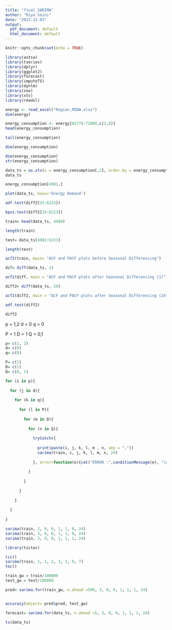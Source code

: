 ---
title: "final_SARIMA"
author: "Riya Saini"
date: "2023-12-03"
output:
  pdf_document: default
  html_document: default
---

```{r setup, include=FALSE}
knitr::opts_chunk$set(echo = TRUE)

library(astsa)
library(tseries)
library(dplyr) 
library(ggplot2)
library(forecast)
library(imputeTS)
library(dynlm)
library(zoo)
library(xts)
library(readxl)
```

```{r}
energy <- read_excel("Region_MIDW.xlsx")
dim(energy)
```
```{r}
energy_consumption <- energy[65778:72000,c(2,8)]
head(energy_consumption)
```
```{r}
tail(energy_consumption)
```
```{r}
dim(energy_consumption)
```
```{r}
dim(energy_consumption)
str(energy_consumption)
```
```{r}
data_ts = as.xts(x = energy_consumption[,2], order.by = energy_consumption$`UTC time`)
data_ts
```
```{r}
energy_consumption[4981,]
```

```{r}
plot(data_ts, main='Energy Demand')
```
```{r}
adf.test(diff2[25:6223])
```
```{r}
kpss.test(diff2[25:6223])
```

```{r}
train= head(data_ts, 4980)

length(train)

test= data_ts[4981:6223]

length(test)
```
```{r}
acf2(train, main= "ACF and PACF plots before Seasonal Differencing")
```
```{r}
dif= diff(data_ts, 1)

acf2(diff, main = "ACF and PACF plots after Seasonal Differencing (1)")
```
```{r}
diff2= diff(data_ts, 24)

acf2(diff2, main = "ACF and PACF plots after Seasonal Differencing (24)")
```
```{r}
adf.test(diff2)
```
```{r}
diff2
```

p = 1,2
d = 0
q = 0

P = 1
D = 1
Q = 0,1

```{r}
p= c(1, 2)
d= c(0)
q= c(0)

P= c(1)
D= c(1)
Q= c(0, 1)

for (i in p){
  
  for (j in d){
    
    for (k in q){
      
      for (l in P){
        
        for (m in D){
          
          for (n in Q){
            
            tryCatch({
              
              print(paste(i, j, k, l, m , n, sep = ","))
              sarima(train, i, j, k, l, m, n, 24)
              
            }, error=function(e){cat("ERROR :",conditionMessage(e), "\n")})
            
          }
          
        }
        
      }
      
    }
    
  }
  
}
```
```{r}
sarima(train, 2, 0, 0, 1, 1, 0, 24)
sarima(train, 3, 0, 0, 1, 1, 0, 24)
sarima(train, 3, 0, 0, 1, 1, 1, 24)

library(tictoc)
```
```{r}
tic()
sarima(train, 1, 1, 2, 3, 1, 0, 7)
toc()
```
```{r}
train_gw = train/100000
test_gw = test/100000

pred= sarima.for(train_gw, n.ahead =500, 3, 0, 0, 1, 1, 1, 24)


accuracy(object= pred$pred, test_gw)
```

```{r}
forecast= sarima.for(data_ts, n.ahead =5, 3, 0, 0, 1, 1, 1, 24)

ts(data_ts)
```
```{r}

```

